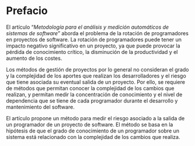# Prefacio {.unnumbered}

El artículo "*Metodología para el análisis y medición automáticos de sistemas de software*" aborda el problema de la rotación de programadores en proyectos de software. La rotación de programadores puede tener un impacto negativo significativo en un proyecto, ya que puede provocar la pérdida de conocimiento crítico, la disminución de la productividad y el aumento de los costes.

Los métodos de gestión de proyectos por lo general no consideran el grado y la complejidad de los aportes que realizan los desarrolladores y el riesgo que tiene asociada su eventual salida de un proyecto. Por ello, se requiere de métodos que permitan conocer la complejidad de los cambios que realizan, y permitan medir la concentración de conocimiento y el nivel de dependencia que se tiene de cada programador durante el desarrollo y mantenimiento del software.

El artículo propone un método para medir el riesgo asociado a la salida de un programador de un proyecto de software. El método se basa en la hipótesis de que el grado de conocimiento de un programador sobre un sistema está relacionado con la complejidad de los cambios que realiza.

